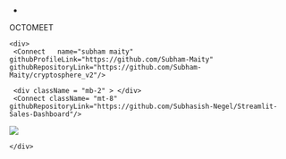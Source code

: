 





-



[//]: # (Main Theme !dont change)
<div className="main-bg">
<div className="flex-item">



[//]: # (Framework)
<div className = "mb-2 text-center font-bold text-transparent sm:text-6xl text-[25px] bg-clip-text bg-[radial-gradient(ellipse_at_right,_var(--tw-gradient-stops))] from-sky-300/50 to-indigo-900/45">OCTOMEET</div>




[//]: # (Box)
<div className="box">





    <div>
     <Connect   name="subham maity" githubProfileLink="https://github.com/Subham-Maity" githubRepositoryLink="https://github.com/Subham-Maity/cryptosphere_v2"/>

     <div className = "mb-2" > </div>
     <Connect className= "mt-8" githubRepositoryLink="https://github.com/Subhasish-Negel/Streamlit-Sales-Dashboard"/>


![](https://ghchart.rshah.org/subham-maity)



    </div>



</div>

</div>

</div>

